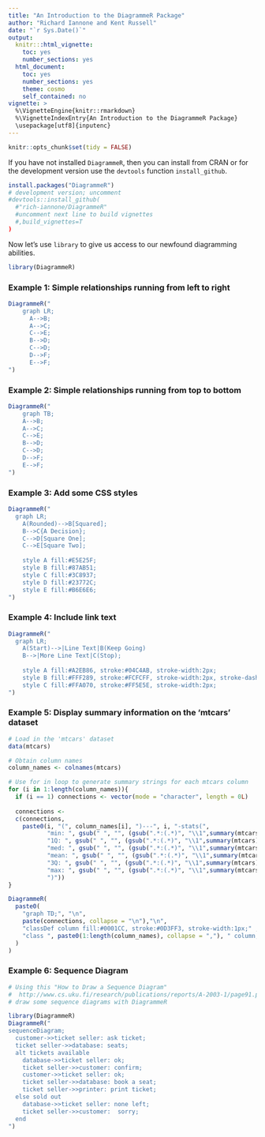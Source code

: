 ```yaml
---
title: "An Introduction to the DiagrammeR Package"
author: "Richard Iannone and Kent Russell"
date: "`r Sys.Date()`"
output:
  knitr:::html_vignette:
    toc: yes
    number_sections: yes
  html_document:
    toc: yes
    number_sections: yes
    theme: cosmo
    self_contained: no
vignette: >
  %\VignetteEngine{knitr::rmarkdown}
  %\VignetteIndexEntry{An Introduction to the DiagrammeR Package}
  \usepackage[utf8]{inputenc}  
---
```


```r
knitr::opts_chunk$set(tidy = FALSE)
```

If you have not installed `DiagrammeR`, then you can install from CRAN or for the development version use the `devtools` function `install_github`.

```r
install.packages("DiagrammeR")
# development version; uncomment
#devtools::install_github(
  #"rich-iannone/DiagrammeR"
  #uncomment next line to build vignettes
  #,build_vignettes=T
)
```

Now let's use `library` to give us access to our newfound diagramming abilities.

```r
library(DiagrammeR)
```

### Example 1: Simple relationships running from left to right
```r
DiagrammeR("
    graph LR;
      A-->B;
      A-->C;
      C-->E;
      B-->D;
      C-->D;
      D-->F;
      E-->F;
")
```

### Example 2: Simple relationships running from top to bottom
```r
DiagrammeR("
    graph TB;
    A-->B;
    A-->C;
    C-->E;
    B-->D;
    C-->D;
    D-->F;
    E-->F;
")
```
  
### Example 3: Add some CSS styles
```r
DiagrammeR("
  graph LR;
    A(Rounded)-->B[Squared];
    B-->C{A Decision};
    C-->D[Square One];
    C-->E[Square Two];
    
    style A fill:#E5E25F;
    style B fill:#87AB51;
    style C fill:#3C8937;
    style D fill:#23772C;
    style E fill:#B6E6E6;
")
```
 
### Example 4: Include link text
```r
DiagrammeR("
  graph LR;
    A(Start)-->|Line Text|B(Keep Going)
    B-->|More Line Text|C(Stop);
    
    style A fill:#A2EB86, stroke:#04C4AB, stroke-width:2px;
    style B fill:#FFF289, stroke:#FCFCFF, stroke-width:2px, stroke-dasharray: 4, 4;
    style C fill:#FFA070, stroke:#FF5E5E, stroke-width:2px;
")
```
  
### Example 5: Display summary information on the 'mtcars' dataset
```r
# Load in the 'mtcars' dataset
data(mtcars)

# Obtain column names
column_names <- colnames(mtcars)

# Use for in loop to generate summary strings for each mtcars column
for (i in 1:length(column_names)){
  if (i == 1) connections <- vector(mode = "character", length = 0L)
  
  connections <-
  c(connections,
    paste0(i, "(", column_names[i], ")---", i, "-stats(",
           "min: ", gsub(" ", "", (gsub(".*:(.*)", "\\1",summary(mtcars)[((i - 1) * 6) + 1]))), "<br/>",
           "1Q: ", gsub(" ", "", (gsub(".*:(.*)", "\\1",summary(mtcars)[((i - 1) * 6) + 2]))), "<br/>",
           "med: ", gsub(" ", "", (gsub(".*:(.*)", "\\1",summary(mtcars)[((i - 1) * 6) + 3]))), "<br/>",
           "mean: ", gsub(" ", "", (gsub(".*:(.*)", "\\1",summary(mtcars)[((i - 1) * 6) + 4]))), "<br/>",
           "3Q: ", gsub(" ", "", (gsub(".*:(.*)", "\\1",summary(mtcars)[((i - 1) * 6) + 5]))), "<br/>",
           "max: ", gsub(" ", "", (gsub(".*:(.*)", "\\1",summary(mtcars)[((i - 1) * 6) + 6]))),
           ")"))
}

DiagrammeR(
  paste0(
    "graph TD;", "\n",
    paste(connections, collapse = "\n"),"\n",
    "classDef column fill:#0001CC, stroke:#0D3FF3, stroke-width:1px;" ,"\n",
    "class ", paste0(1:length(column_names), collapse = ","), " column;"
  )
)
```

### Example 6: Sequence Diagram

```r
# Using this "How to Draw a Sequence Diagram" 
#  http://www.cs.uku.fi/research/publications/reports/A-2003-1/page91.pdf
# draw some sequence diagrams with DiagrammeR

library(DiagrammeR)
DiagrammeR("
sequenceDiagram;
  customer->>ticket seller: ask ticket;
  ticket seller->>database: seats;
  alt tickets available
    database->>ticket seller: ok;
    ticket seller->>customer: confirm;
    customer->>ticket seller: ok;
    ticket seller->>database: book a seat;
    ticket seller->>printer: print ticket;
  else sold out
    database->>ticket seller: none left;
    ticket seller->>customer:  sorry;
  end
")
```

